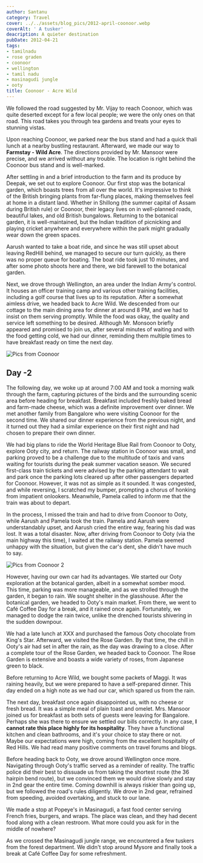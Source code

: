 ```yaml
---
author: Santanu
category: Travel
cover: ../../assets/blog_pics/2012-april-coonoor.webp
coverAlt: ' A tusker'
deacription: A quieter destination
pubDate: 2012-04-21
tags:
- tamilnadu
- rose graden
- coonoor
- wellington
- tamil nadu
- masinagudi jungle
- ooty
title: Coonoor - Acre Wild
---
```



We followed the road suggested by Mr. Vijay to reach Coonoor, which was quite deserted except for a few local people; we were the only ones on that road. This road takes you through tea gardens and treats your eyes to stunning vistas.

Upon reaching Coonoor, we parked near the bus stand and had a quick thali lunch at a nearby bustling restaurant. Afterward, we made our way to **Farmstay - Wild Acre**. The directions provided by Mr. Mansoor were precise, and we arrived without any trouble. The location is right behind the Coonoor bus stand and is well-marked.

After settling in and a brief introduction to the farm and its produce by Deepak, we set out to explore Coonoor. Our first stop was the botanical garden, which boasts trees from all over the world. It's impressive to think of the British bringing plants from far-flung places, making themselves feel at home in a distant land. Whether in Shillong (the summer capital of Assam during British rule) or Coonoor, their legacy lives on in well-planned roads, beautiful lakes, and old British bungalows. Returning to the botanical garden, it is well-maintained, but the Indian tradition of picnicking and playing cricket anywhere and everywhere within the park might gradually wear down the green spaces.

Aarush wanted to take a boat ride, and since he was still upset about leaving RedHill behind, we managed to secure our turn quickly, as there was no proper queue for boating. The boat ride took just 10 minutes, and after some photo shoots here and there, we bid farewell to the botanical garden.

Next, we drove through Wellington, an area under the Indian Army's control. It houses an officer training camp and various other training facilities, including a golf course that lives up to its reputation. After a somewhat aimless drive, we headed back to Acre Wild. We descended from our cottage to the main dining area for dinner at around 8 PM, and we had to insist on them serving promptly. While the food was okay, the quality and service left something to be desired. Although Mr. Monsoon briefly appeared and promised to join us, after several minutes of waiting and with the food getting cold, we had our dinner, reminding them multiple times to have breakfast ready on time the next day.

<Image src={Pic1} alt="Pics from Coonoor"/>

## Day -2 

The following day, we woke up at around 7:00 AM and took a morning walk through the farm, capturing pictures of the birds and the surrounding scenic area before heading for breakfast. Breakfast included freshly baked bread and farm-made cheese, which was a definite improvement over dinner. We met another family from Bangalore who were visiting Coonoor for the second time. We shared our dinner experience from the previous night, and it turned out they had a similar experience on their first night and had chosen to prepare their own dinner.

We had big plans to ride the World Heritage Blue Rail from Coonoor to Ooty, explore Ooty city, and return. The railway station in Coonoor was small, and parking proved to be a challenge due to the multitude of taxis and vans waiting for tourists during the peak summer vacation season. We secured first-class train tickets and were advised by the parking attendant to wait and park once the parking lots cleared up after other passengers departed for Coonoor. However, it was not as simple as it sounded. It was congested, and while reversing, I scratched my bumper, prompting a chorus of honking from impatient onlookers. Meanwhile, Pamela called to inform me that the train was about to depart.

In the process, I missed the train and had to drive from Coonoor to Ooty, while Aarush and Pamela took the train. Pamela and Aarush were understandably upset, and Aarush cried the entire way, fearing his dad was lost. It was a total disaster. Now, after driving from Coonoor to Ooty (via the main highway this time), I waited at the railway station. Pamela seemed unhappy with the situation, but given the car's dent, she didn't have much to say.

<Image src={Pic2} alt="Pics from Coonoor 2"/>

However, having our own car had its advantages. We started our Ooty exploration at the botanical garden, albeit in a somewhat somber mood. This time, parking was more manageable, and as we strolled through the garden, it began to rain. We sought shelter in the glasshouse. After the botanical garden, we headed to Ooty's main market. From there, we went to Café Coffee Day for a break, and it rained once again. Fortunately, we managed to dodge the rain twice, unlike the drenched tourists shivering in the sudden downpour.

We had a late lunch at XXX and purchased the famous Ooty chocolate from King's Star. Afterward, we visited the Rose Garden. By that time, the chill in Ooty's air had set in after the rain, as the day was drawing to a close. After a complete tour of the Rose Garden, we headed back to Coonoor. The Rose Garden is extensive and boasts a wide variety of roses, from Japanese green to black.

Before returning to Acre Wild, we bought some packets of Maggi. It was raining heavily, but we were prepared to have a self-prepared dinner. This day ended on a high note as we had our car, which spared us from the rain.

The next day, breakfast once again disappointed us, with no cheese or fresh bread. It was a simple meal of plain toast and omelet. Mrs. Mansoor joined us for breakfast as both sets of guests were leaving for Bangalore. Perhaps she was there to ensure we settled our bills correctly. In any case, **I cannot rate this place highly for its hospitality**. They have a functional kitchen and clean bathrooms, and it's your choice to stay there or not. Maybe our expectations were high, coming from the excellent hospitality of Red Hills. We had read many positive comments on travel forums and blogs.

Before heading back to Ooty, we drove around Wellington once more. Navigating through Ooty's traffic served as a reminder of reality. The traffic police did their best to dissuade us from taking the shortest route (the 36 hairpin bend route), but we convinced them we would drive slowly and stay in 2nd gear the entire time. Coming downhill is always riskier than going up, but we followed the road's rules diligently. We drove in 2nd gear, refrained from speeding, avoided overtaking, and stuck to our lane.

We made a stop at Popeye's in Masinagudi, a fast food center serving French fries, burgers, and wraps. The place was clean, and they had decent food along with a clean restroom. What more could you ask for in the middle of nowhere?

As we crossed the Masinagudi jungle range, we encountered a few tuskers from the forest department. We didn't stop around Mysore and finally took a break at Café Coffee Day for some refreshment.